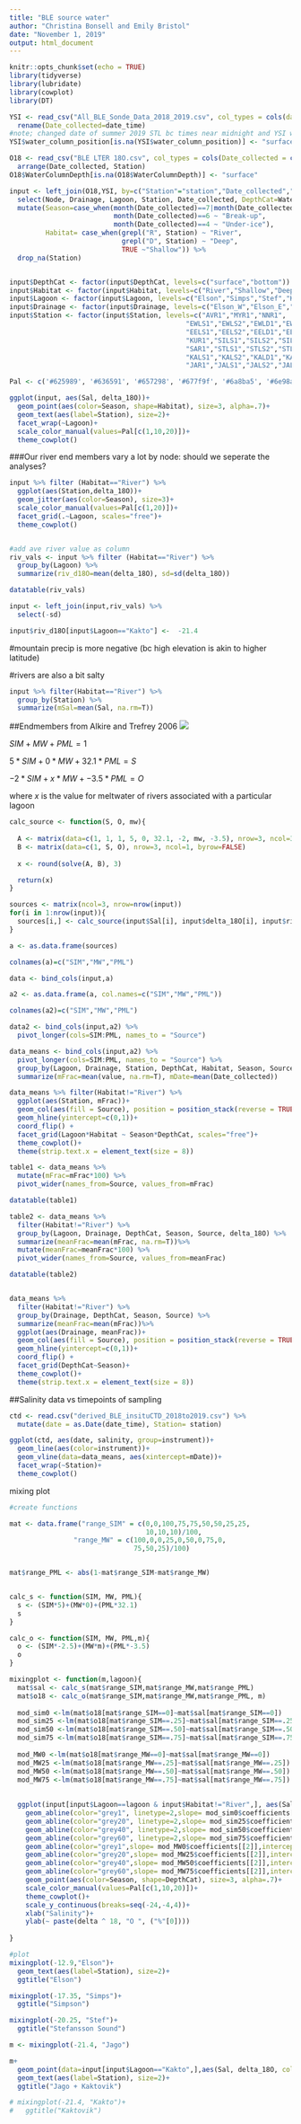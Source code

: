 ```yaml
---
title: "BLE source water"
author: "Christina Bonsell and Emily Bristol"
date: "November 1, 2019"
output: html_document
---
```


```r
knitr::opts_chunk$set(echo = TRUE)
library(tidyverse)
library(lubridate)
library(cowplot)
library(DT)
```

```r
YSI <- read_csv("All_BLE_Sonde_Data_2018_2019.csv", col_types = cols(date_time = col_date(format = "%m/%d/%Y"))) %>% 
  rename(Date_collected=date_time)
#note; changed date of summer 2019 STL bc times near midnight and YSI was technically collected on a diff day than 18O
YSI$water_column_position[is.na(YSI$water_column_position)] <- "surface"

O18 <- read_csv("BLE LTER 18O.csv", col_types = cols(Date_collected = col_date(format = "%m/%d/%Y"))) %>% 
  arrange(Date_collected, Station)
O18$WaterColumnDepth[is.na(O18$WaterColumnDepth)] <- "surface"
```

```r
input <- left_join(O18,YSI, by=c("Station"="station","Date_collected","WaterColumnDepth"="water_column_position")) %>% 
  select(Node, Drainage, Lagoon, Station, Date_collected, DepthCat=WaterColumnDepth, Sal=sal, delta_18O) %>% 
  mutate(Season=case_when(month(Date_collected)==7|month(Date_collected)==8 ~ "Summer",
                          month(Date_collected)==6 ~ "Break-up",
                          month(Date_collected)==4 ~ "Under-ice"),
         Habitat= case_when(grepl("R", Station) ~ "River",
                            grepl("D", Station) ~ "Deep",
                            TRUE ~"Shallow")) %>% 
  drop_na(Station)


input$DepthCat <- factor(input$DepthCat, levels=c("surface","bottom"))
input$Habitat <- factor(input$Habitat, levels=c("River","Shallow","Deep"))
input$Lagoon <- factor(input$Lagoon, levels=c("Elson","Simps","Stef","Kakto","Jago"))
input$Drainage <- factor(input$Drainage, levels=c("Elson_W","Elson_E","Simps","Stef","Kakto","Jago"))
input$Station <- factor(input$Station, levels=c("AVR1","MYR1","NNR1",
                                            "EWLS1","EWLS2","EWLD1","EWLD2",
                                            "EELS1","EELS2","EELD1","EELD2",
                                            "KUR1","SILS1","SILS2","SILD1","SILD2",
                                            "SAR1","STLS1","STLS2","STLD1","STLD2",
                                            "KALS1","KALS2","KALD1","KALD2",
                                            "JAR1","JALS1","JALS2","JALD1","JALD2"))

```


```r

Pal <- c('#625989', '#636591', '#657298', '#677f9f', '#6a8ba5', '#6e98aa', '#72a4ae', '#78b1b1', '#80bdb2', '#8ac9b0', '#96d6ac', '#a4e1a4', '#b7ed95', '#cef879', '#e4f361', '#cce75b', '#b8da55', '#a7cc4f', '#9abd48', '#91ae41', '#8a9f39', '#868f32', '#847e2a', '#836d21', '#835b19', '#834710', '#842f08', '#840000')

ggplot(input, aes(Sal, delta_18O))+
  geom_point(aes(color=Season, shape=Habitat), size=3, alpha=.7)+
  geom_text(aes(label=Station), size=2)+
  facet_wrap(~Lagoon)+
  scale_color_manual(values=Pal[c(1,10,20)])+
  theme_cowplot()

```

###Our river end members vary a lot by node: should we seperate the analyses?

```r
input %>% filter (Habitat=="River") %>% 
  ggplot(aes(Station,delta_18O))+
  geom_jitter(aes(color=Season), size=3)+
  scale_color_manual(values=Pal[c(1,20)])+
  facet_grid(.~Lagoon, scales="free")+
  theme_cowplot()


#add ave river value as column
riv_vals <- input %>% filter (Habitat=="River") %>% 
  group_by(Lagoon) %>% 
  summarize(riv_d18O=mean(delta_18O), sd=sd(delta_18O))

datatable(riv_vals)

input <- left_join(input,riv_vals) %>% 
  select(-sd) 

input$riv_d18O[input$Lagoon=="Kakto"] <-  -21.4

```

#mountain precip is more negative (bc high elevation is akin to higher latitude)

#rivers are also a bit salty

```r
input %>% filter(Habitat=="River") %>% 
  group_by(Station) %>% 
  summarize(mSal=mean(Sal, na.rm=T))
```


##Endmembers from Alkire and Trefrey 2006
![](AlkireandTrefrey endmembers.png)


$SIM+MW+PML = 1$

$5*SIM + 0*MW + 32.1*PML =  S$ 

$-2*SIM + x*MW + -3.5*PML = O$

where $x$ is the value for meltwater of rivers associated with a particular lagoon

```r

calc_source <- function(S, O, mw){
  
  A <- matrix(data=c(1, 1, 1, 5, 0, 32.1, -2, mw, -3.5), nrow=3, ncol=3, byrow=TRUE)    
  B <- matrix(data=c(1, S, O), nrow=3, ncol=1, byrow=FALSE)
  
  x <- round(solve(A, B), 3)

  return(x)
}

```

```r

sources <- matrix(ncol=3, nrow=nrow(input))
for(i in 1:nrow(input)){
  sources[i,] <- calc_source(input$Sal[i], input$delta_18O[i], input$riv_d18O[i])
}

a <- as.data.frame(sources)

colnames(a)=c("SIM","MW","PML")

data <- bind_cols(input,a)


```

```r
a2 <- as.data.frame(a, col.names=c("SIM","MW","PML"))

colnames(a2)=c("SIM","MW","PML")

data2 <- bind_cols(input,a2) %>% 
  pivot_longer(cols=SIM:PML, names_to = "Source")

```

```r
data_means <- bind_cols(input,a2) %>% 
  pivot_longer(cols=SIM:PML, names_to = "Source") %>% 
  group_by(Lagoon, Drainage, Station, DepthCat, Habitat, Season, Source, delta_18O, Sal) %>% 
  summarize(mFrac=mean(value, na.rm=T), mDate=mean(Date_collected))

data_means %>% filter(Habitat!="River") %>% 
  ggplot(aes(Station, mFrac))+
  geom_col(aes(fill = Source), position = position_stack(reverse = TRUE)) +
  geom_hline(yintercept=c(0,1))+
  coord_flip() +
  facet_grid(Lagoon*Habitat ~ Season*DepthCat, scales="free")+
  theme_cowplot()+
  theme(strip.text.x = element_text(size = 8))
```

```r
table1 <- data_means %>%
  mutate(mFrac=mFrac*100) %>% 
  pivot_wider(names_from=Source, values_from=mFrac)

datatable(table1)
```

```r
table2 <- data_means %>% 
  filter(Habitat!="River") %>% 
  group_by(Lagoon, Drainage, DepthCat, Season, Source, delta_18O) %>% 
  summarize(meanFrac=mean(mFrac, na.rm=T))%>%
  mutate(meanFrac=meanFrac*100) %>% 
  pivot_wider(names_from=Source, values_from=meanFrac)

datatable(table2)


data_means %>% 
  filter(Habitat!="River") %>% 
  group_by(Drainage, DepthCat, Season, Source) %>% 
  summarize(meanFrac=mean(mFrac))%>%
  ggplot(aes(Drainage, meanFrac))+
  geom_col(aes(fill = Source), position = position_stack(reverse = TRUE)) +
  geom_hline(yintercept=c(0,1))+
  coord_flip() +
  facet_grid(DepthCat~Season)+
  theme_cowplot()+
  theme(strip.text.x = element_text(size = 8))
```



##Salinity data vs timepoints of sampling

```r
ctd <- read.csv("derived_BLE_insituCTD_2018to2019.csv") %>% 
  mutate(date = as.Date(date_time), Station= station)

ggplot(ctd, aes(date, salinity, group=instrument))+
  geom_line(aes(color=instrument))+
  geom_vline(data=data_means, aes(xintercept=mDate))+
  facet_wrap(~Station)+
  theme_cowplot()
```

mixing plot

```r

#create functions

mat <- data.frame("range_SIM" = c(0,0,100,75,75,50,50,25,25,
                                  10,10,10)/100,
                "range_MW" = c(100,0,0,25,0,50,0,75,0,
                               75,50,25)/100)


mat$range_PML <- abs(1-mat$range_SIM-mat$range_MW)


calc_s <- function(SIM, MW, PML){
  s <- (SIM*5)+(MW*0)+(PML*32.1)
  s
}

calc_o <- function(SIM, MW, PML,m){
  o <- (SIM*-2.5)+(MW*m)+(PML*-3.5)
  o
}

mixingplot <- function(m,lagoon){
  mat$sal <- calc_s(mat$range_SIM,mat$range_MW,mat$range_PML)
  mat$o18 <- calc_o(mat$range_SIM,mat$range_MW,mat$range_PML, m)
  
  mod_sim0 <-lm(mat$o18[mat$range_SIM==0]~mat$sal[mat$range_SIM==0]) 
  mod_sim25 <-lm(mat$o18[mat$range_SIM==.25]~mat$sal[mat$range_SIM==.25]) 
  mod_sim50 <-lm(mat$o18[mat$range_SIM==.50]~mat$sal[mat$range_SIM==.50]) 
  mod_sim75 <-lm(mat$o18[mat$range_SIM==.75]~mat$sal[mat$range_SIM==.75]) 
  
  mod_MW0 <-lm(mat$o18[mat$range_MW==0]~mat$sal[mat$range_MW==0]) 
  mod_MW25 <-lm(mat$o18[mat$range_MW==.25]~mat$sal[mat$range_MW==.25]) 
  mod_MW50 <-lm(mat$o18[mat$range_MW==.50]~mat$sal[mat$range_MW==.50]) 
  mod_MW75 <-lm(mat$o18[mat$range_MW==.75]~mat$sal[mat$range_MW==.75]) 
  
  
  ggplot(input[input$Lagoon==lagoon & input$Habitat!="River",], aes(Sal, delta_18O))+
    geom_abline(color="grey1", linetype=2,slope= mod_sim0$coefficients[[2]],intercept = mod_sim0$coefficients[[1]])+
    geom_abline(color="grey20", linetype=2,slope= mod_sim25$coefficients[[2]],intercept = mod_sim25$coefficients[[1]])+
    geom_abline(color="grey40", linetype=2,slope= mod_sim50$coefficients[[2]],intercept = mod_sim50$coefficients[[1]])+
    geom_abline(color="grey60", linetype=2,slope= mod_sim75$coefficients[[2]],intercept = mod_sim75$coefficients[[1]])+
    geom_abline(color="grey1",slope= mod_MW0$coefficients[[2]],intercept = mod_MW0$coefficients[[1]])+
    geom_abline(color="grey20",slope= mod_MW25$coefficients[[2]],intercept = mod_MW25$coefficients[[1]])+
    geom_abline(color="grey40",slope= mod_MW50$coefficients[[2]],intercept = mod_MW50$coefficients[[1]])+
    geom_abline(color="grey60",slope= mod_MW75$coefficients[[2]],intercept = mod_MW75$coefficients[[1]])+
    geom_point(aes(color=Season, shape=DepthCat), size=3, alpha=.7)+
    scale_color_manual(values=Pal[c(1,10,20)])+
    theme_cowplot()+
    scale_y_continuous(breaks=seq(-24,-4,4))+
    xlab("Salinity")+
    ylab(~ paste(delta ^ 18, "O ", ("%"[0])))
  
}

```


```r
#plot
mixingplot(-12.9,"Elson")+
  geom_text(aes(label=Station), size=2)+
  ggtitle("Elson")

mixingplot(-17.35, "Simps")+
  ggtitle("Simpson")

mixingplot(-20.25, "Stef")+
  ggtitle("Stefansson Sound")

m <- mixingplot(-21.4, "Jago")

m+
  geom_point(data=input[input$Lagoon=="Kakto",],aes(Sal, delta_18O, color=Season, shape=DepthCat), size=3, alpha=.7)+
  geom_text(aes(label=Station), size=2)+
  ggtitle("Jago + Kaktovik")

# mixingplot(-21.4, "Kakto")+
#   ggtitle("Kaktovik")
```


